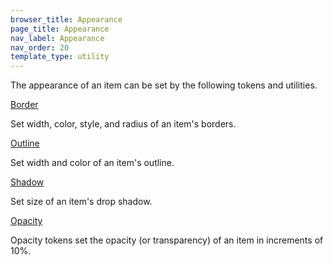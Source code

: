 ```yaml
---
browser_title: Appearance
page_title: Appearance
nav_label: Appearance
nav_order: 20
template_type: utility
---
```


The appearance of an item can be set by the following tokens and utilities.

<a href="/foundations/appearance/border" className="header-styled-link">Border</a>

Set width, color, style, and radius of an item's borders.

<a href="/foundations/appearance/outline" className="header-styled-link">Outline</a>

Set width and color of an item's outline.

<a href="/foundations/appearance/shadow" className="header-styled-link">Shadow</a>

Set size of an item's drop shadow.

<a href="/foundations/appearance/opacity" className="header-styled-link">Opacity</a>

Opacity tokens set the opacity (or transparency) of an item in increments of 10%.
